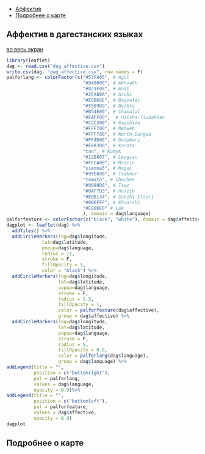 <head>
  <meta charset="utf-8">
  <title>Report</title>
  <link rel="stylesheet" href="jquery-ui/jquery-ui.min.css">
  <script src="jquery-ui/external/jquery/jquery.js"></script>
  <script src="jquery-ui/jquery-ui.js"></script>
  <script>
  $(function() {
    $( "#tabs" ).tabs();
  });
  </script>
</head>

<div id="tabs">
<ul>
<li><a href="#atlasru">Аффектив</a></li>
<li><a href="#aboutru">Подробнее о карте</a></li>
</ul>

<div id="atlasru">
## Аффектив в дагестанских языках
<a href="http://web-corpora.net/~agricolamz/maps/AtCauc/Dagestanian.atlas/affective/dag_affective_big.html"> во весь экран </a>
```r
library(leaflet)
dag <- read.csv("dag_affective.csv")
write.csv(dag, "dag_affective.csv", row.names = F)
palforlang <- colorFactor(c("#53FA05", # Agul
                            "#940000", # Akhvakh
                            "#823F08", # Andi
                            "#2FA80A", # Archi
                            "#E6B66E", # Bagvalal
                            "#5509D9", # Bezhta
                            "#B54E09", # Chamalal
                            "#EAFF00",  # Usisha-Tsudakhar
                            "#C2C200", # Gapshima
                            "#FFF700", # Mehweb
                            "#FFF700", # North-Dargwa
                            "#FF4D00", # Godoberi
                            "#E88300", # Karata
                            "tan", # Kumyk
                            "#12E667", # Lezgian
                            "#FFC400", # Muirin
                            "sienna3", # Nogai
                            "#99E600", # Tsakhur
                            "tomato", # Chechen
                            "#0099D6", # Tsez
                            "#0AF7D3", # Hunzib
                            "#EDE134", # Sanzhi-Itsari
                            "#006FFF", # Khvarshi
                            "#E000E0" # Lak
                            ), domain = dag$language)
palforfeature <- colorFactor(c("black", "white"), domain = dag$affective)
dagplot <- leaflet(dag) %>%
  addTiles() %>%
  addCircleMarkers(lng=dag$longitude,
             lat=dag$latitude, 
             popup=dag$language, 
             radius = 11,
             stroke = F,
             fillOpacity = 1, 
             color = "black") %>%
  addCircleMarkers(lng=dag$longitude,
                   lat=dag$latitude, 
                   popup=dag$language, 
                   stroke = F,
                   radius = 9.5,
                   fillOpacity = 1, 
                   color = palforfeature(dag$affective),
                   group = dag$affective) %>%
  addCircleMarkers(lng=dag$longitude,
                   lat=dag$latitude, 
                   popup=dag$language, 
                   stroke = F, 
                   radius = 5, 
                   fillOpacity = 0.6, 
                   color = palforlang(dag$language), 
                   group = dag$language) %>%
addLegend(title = "",
          position = c("bottomright"),
          pal = palforlang,
          values = dag$language,
          opacity = 0.9)%>%
addLegend(title = "",
          position = c("bottomleft"),
          pal = palforfeature,
          values = dag$affective,
          opacity = 0.9)
dagplot
```
</div>
<div id="aboutru">
## Подробнее о карте
</div>